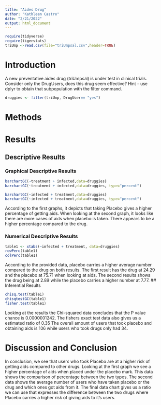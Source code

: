 ```yaml
---
title: "Aides Drug"
author: "Kathleen Castro"
date: "2/21/2022"
output: html_document
---
```


```r
require(tidyverse)
require(tigerstats)
triUmp <-read.csv(file="triUmpsal.csv",header=TRUE)
```

# Introduction

<!--In this section you explain what you are trying to show.  Where did the data come from?  What is the research or other question you are trying to answer?.  If you skimp in this section expect to be marked down in your grade. Paint a picture of the project a couple of paragraphs is expected!-->

A new  preventative aides drug (triUmpsal) is under test in clinical trials. Consider only the DrugUsers, does this drug seem effective?  Hint - use dplyr to obtain that subpopulation with the filter command.


```r
druggies <- filter(triUmp, DrugUser== "yes")
```


# Methods

<!--Decide on your methods:  use "variable analysis" or other appropriate descriptors.  Make sure to choose at least one graphical method and at least one numerical method. Discuss what data manipulations may be needed for example subsetting or other binning procedures and what sort of graphical displays and inferential tools will be used!-->

# Results

<!--Divide this section into two sub-sections:  One for your descriptive  results and one for your inferential results.!-->

## Descriptive Results

### Graphical Descriptive Results

<!--Graphical results here.  Make sure to show your code.  Provide appropriate labels for axes, giving units if possible, and provide a good title for the graph, too.  Use the graphical results to describe the patterns if any that exist in the data as focused toward the research question. Bottom line is to explain the features of the graph that are relevant to conforming or departing to what is expected by your null hypothesis !-->

```r
barchartGC(~treatment + infected,data=druggies)
barchartGC(~treatment + infected,data=druggies, type="percent")

```
    
```r
barchartGC(~infected + treatment,data=druggies)
barchartGC(~infected + treatment,data=druggies, type="percent")

```
  
According to the first graphs, it depicts that taking Placebo gives a higher percentage of getting aids. When looking at the second graph, it looks like there are more cases of aids when placebo is taken. There appears to be a higher percentage compared to the drug.

### Numerical Descriptive Results

<!--Numerical results go here. Use the numerical results to describe the patterns if any that exist in the data as focused toward the research question!-->

```r
table1 <- xtabs(~infected + treatment, data=druggies)
rowPerc(table1)
colPerc(table1)
```
  
According to the provided data, placebo carries a higher average number compared to the drug on both results. The first result has the drug at 24.29 and the placebo at 75.71 when looking at aids. The second results shows the drug being at 2.89 while the placebo carries a higher number at 7.77.
## Inferential Results

<!--State hypothesis clearly.  Make sure your discussion of the inferential test covers all the aspects that the test output produces, such as test statistic, p-value etc.  Make a decision about the null hypothesis, explain the assumptions on which the selected test/procedure was based, and why the chosen procedure satisfys the assumptions and is appropriate to answer the research question!-->

```r
chisq.test(table1)
chisqtestGC(table1)
fisher.test(table1)
```
  
Looking at the results the Chi-squared data concludes that the P value chance is 0.0000001242. The fishers exact test data also gives us a estimated ratio of 0.35 The overall amount of users that took placebo and obtaining aids is 106 while users who took drugs only had 34.

# Discussion and Conclusion

<!--Discussion and conclusion here.  If you found a relationship be sure to consider whether the relationship occurs because one of the variavbles causes the other, or whether they perhasps are related for some other reason.  Watch the chapter 6 videos from the GeorgeTown videos collection.!-->
  
In conclusion, we see that users who took Placebo are at a higher risk of getting aids compared to other drugs. Looking at the first graph we see a higher percentage of aids when placed under the placebo mark. This data shows the comparison of percentage between the two types. The second data shows the average number of users who have taken placebo or the drug and which ones got aids from it. The final data chart gives us a ratio we can use that expresses the difference between the two drugs where Placebo carries a higher risk of giving aids to it's users.
